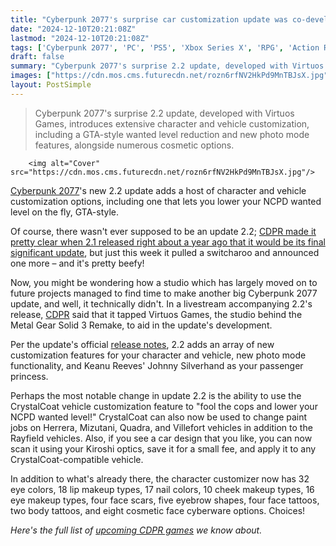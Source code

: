 ```yaml
---
title: "Cyberpunk 2077's surprise car customization update was co-developed by the Metal Gear Solid 3 Remake devs, lets you lower your wanted level on the fly GTA-style"
date: "2024-12-10T20:21:08Z"
lastmod: "2024-12-10T20:21:08Z"
tags: ['Cyberpunk 2077', 'PC', 'PS5', 'Xbox Series X', 'RPG', 'Action RPG', 'Open World']
draft: false
summary: "Cyberpunk 2077's surprise 2.2 update, developed with Virtuos Games, introduces extensive character and vehicle customization, including a GTA-style wanted level reduction and new photo mode features, alongside numerous cosmetic options."
images: ["https://cdn.mos.cms.futurecdn.net/rozn6rfNV2HkPd9MnTBJsX.jpg"]
layout: PostSimple
---
```

> Cyberpunk 2077's surprise 2.2 update, developed with Virtuos Games, introduces extensive character and vehicle customization, including a GTA-style wanted level reduction and new photo mode features, alongside numerous cosmetic options.


        <img alt="Cover" src="https://cdn.mos.cms.futurecdn.net/rozn6rfNV2HkPd9MnTBJsX.jpg"/>
        
[Cyberpunk 2077](https://www.gamesradar.com/cyberpunk-2077-guide/)'s new 2.2 update adds a host of character and vehicle customization options, including one that lets you lower your NCPD wanted level on the fly, GTA-style.

Of course, there wasn't ever supposed to be an update 2.2; [CDPR made it pretty clear when 2.1 released right about a year ago that it would be its final significant update](https://www.gamesradar.com/cyberpunk-2077s-new-update-has-johnny-silverhand-striking-the-sad-keanu-meme-pose-complete-with-fake-pigeons/), but just this week it pulled a switcharoo and announced one more – and it's pretty beefy!

Now, you might be wondering how a studio which has largely moved on to future projects managed to find time to make another big Cyberpunk 2077 update, and well, it technically didn't. In a livestream accompanying 2.2's release, [CDPR](https://www.gamesradar.com/tag/cd-projekt-red/) said that it tapped Virtuos Games, the studio behind the Metal Gear Solid 3 Remake, to aid in the update's development.

Per the update's official [release notes](https://www.cyberpunk.net/en/news/51028/update-2-2-is-live), 2.2 adds an array of new customization features for your character and vehicle, new photo mode functionality, and Keanu Reeves' Johnny Silverhand as your passenger princess.

Perhaps the most notable change in update 2.2 is the ability to use the CrystalCoat vehicle customization feature to "fool the cops and lower your NCPD wanted level!" CrystalCoat can also now be used to change paint jobs on Herrera, Mizutani, Quadra, and Villefort vehicles in addition to the Rayfield vehicles. Also, if you see a car design that you like, you can now scan it using your Kiroshi optics, save it for a small fee, and apply it to any CrystalCoat-compatible vehicle.

In addition to what's already there, the character customizer now has 32 eye colors, 18 lip makeup types, 17 nail colors, 10 cheek makeup types, 16 eye makeup types, four face scars, five eyebrow shapes, four face tattoos, two body tattoos, and eight cosmetic face cyberware options. Choices!

*Here's the full list of *[<em>upcoming CDPR games</em>](https://www.gamesradar.com/upcoming-cd-projekt-red-games/)* we know about.*
        